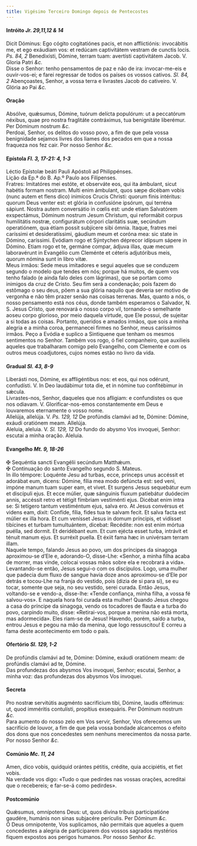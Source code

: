```yaml
---
title: Vigésimo Terceiro Domingo depois de Pentecostes
---
```



<h4 class="text-center">Intróito <em>Jr. 29,11,12 & 14</em></h4>
<div class="container-fluid">
<div class="row">
<div class="col-6 dropcaps text-justify">
Dicit Dóminus: Ego cógito cogitatiónes pacis, et non afflictiónis: invocábitis me, et ego exáudiam vos: et redúcam captivitátem vestram de cunctis locis. <em>Ps. 84, 2</em> Benedixísti, Dómine, terram tuam: avertísti captivitátem Jacob.
V. Gloria Patri <em>&c.</em>
</div>
<div class="col-6 dropcaps text-justify">
Disse o Senhor: tenho pensamentos de paz e não de ira: invocar-me-eis e ouvir-vos-ei; e farei regressar de todos os países os vossos cativos. <em>Sl. 84, 2</em> Abençoastes, Senhor, a vossa terra e livrastes Jacob do cativeiro.
V. Glória ao Pai <em>&c.</em>
</div>
</div>
</div>

<h4 class="text-center">Oração</h4>
<div class="container-fluid">
<div class="row">
<div class="col-6 dropcaps text-justify">
Absólve, quǽsumus, Dómine, tuórum delícta populórum: ut a peccatórum néxibus, quae pro nostra fraglitáte contráximus, tua benignitáte liberémur. Per Dóminum nostrum <em>&c.</em>
</div>
<div class="col-6 dropcaps text-justify">
Perdoai, Senhor, os delitos do vosso povo, a fim de que pela vossa benignidade sejamos livres dos liames dos pecados em que a nossa fraqueza nos fez cair. Por nosso Senhor <em>&c.</em>
</div>
</div>
</div>

<h4 class="text-center">Epístola <em>Fl. 3, 17-21: 4, 1-3</em></h4>
<div class="container-fluid">
<div class="row">
<div class="col-6 text-justify">
Léctio Epístolæ beáti Pauli Apóstoli ad Philippénses.
</div>
<div class="col-6 text-justify">
Lição da Ep.ª do B. Ap.º Paulo aos Filipenses.
</div>
<div class="col-6 dropcaps text-justify">
Fratres: Imitatóres mei estóte, et observáte eos, qui ita ámbulant, sicut habétis formam nostram. Multi enim ámbulant, quos sæpe dicébam vobis (nunc autem et flens dico) inimícos Crucis Christi: quorum finis intéritus: quorum Deus venter est: et glória in confusióne ipsórum, qui terréna sápiunt. Nostra autem conversátio in cœlis est: unde etiam Salvatórem exspectámus, Dóminum nostrum Jesum Christum, qui reformábit corpus humilitátis nostræ, configurátum córpori claritátis suæ, secúndum operatiónem, qua étiam possit subjícere sibi ómnia. Itaque, fratres mei caríssimi et desideratíssimi, gáudium meum et coróna mea: sic state in Dómino, caríssimi. Evódiam rogo et Sýntychen déprecor idípsum sápere in Dómino. Etiam rogo et te, germáne compar, ádjuva illas, quæ mecum laboravérunt in Evangélio cum Cleménte et céteris adjutóribus meis, quorum nómina sunt in libro vitæ.
</div>
<div class="col-6 dropcaps text-justify">
Meus irmãos: Sede meus imitadores e segui aqueles que se conduzem segundo o modelo que tendes em nós; porque há muitos, de quem vos tenho falado (e ainda falo deles com lágrimas), que se portam como inimigos da cruz de Cristo. Seu fim será a condenação; pois fazem do estômago o seu deus, põem a sua glória naquilo que deveria ser motivo de vergonha e não têm prazer senão nas coisas terrenas. Mas, quanto a nós, o nosso pensamento está nos céus, donde também esperamos o Salvador, N. S. Jesus Cristo, que renovará o nosso corpo vil, tornando-o semelhante aoseu corpo glorioso, por meio daquela virtude, que Ele possui, de sujeitar a si todas as coisas. Portanto, queridos e amados irmãos, que sois a minha alegria e a minha coroa, permanecei firmes no Senhor, meus caríssimos irmãos. Peço a Evódia e suplico a Sintiquene que tenham os mesmos sentimentos no Senhor. Também vos rogo, ó fiel companheiro, que auxilieis aqueles que trabalharam comigo pelo Evangelho, com Clemente e com os outros meus coadjutores, cujos nomes estão no livro da vida.
</div>
</div>
</div>

<h4 class="text-center">Gradual <em>Sl. 43, 8-9</em></h4>
<div class="container-fluid">
<div class="row">
<div class="col-6 dropcaps text-justify">
Liberásti nos, Dómine, ex affligéntibus nos: et eos, qui nos odérunt, confudísti. V. In Deo laudábimur tota die, et in nómine tuo confitébimur in sǽcula.
</div>
<div class="col-6 dropcaps text-justify">
Livrastes-nos, Senhor, daqueles que nos afligiam: e confundistes os que nos odiavam. V. Glorificar-nos-emos constantemente em Deus e louvaremos eternamente o vosso nome.
</div>
<div class="col-6 text-justify">
Allelúja, allelúja. V. <em>Ps. 129, 12</em> De profúndis clamávi ad te, Dómine: Dómine, exáudi oratiónem meam. Allelúja.
</div>
<div class="col-6 text-justify">
Aleluia, aleluia. V. <em>Sl. 129, 12</em> Do fundo do abysmo Vos invoquei, Senhor: escutai a minha oração. Aleluia.
</div>
</div>
</div>

<h4 class="text-center">Evangelho <em>Mt. 9, 18-26</em></h4>
<div class="container-fluid">
<div class="row">
<div class="col-6 text-justify">
<span class="text-danger">&#10016;</span> Sequéntia sancti Evangélii secúndum Matthǽum.
</div>
<div class="col-6 text-justify">
<span class="text-danger">&#10016;</span> Continuação do santo Evangelho segundo S. Mateus.
</div>
<div class="col-6 dropcaps text-justify">
In illo témpore: Loquénte Jesu ad turbas, ecce, princeps unus accéssit et adorábat eum, dicens: Dómine, fília mea modo defúncta est: sed veni, impóne manum tuam super eam, et vivet. Et surgens Jesus sequebátur eum et discípuli ejus. Et ecce múlier, quæ sánguinis fluxum patiebátur duódecim annis, accéssit retro et tétigit fímbriam vestiménti ejus. Dicébat enim intra se: Si tetígero tantum vestiméntum ejus, salva ero. At Jesus convérsus et videns eam, dixit: Confíde, fília, fides tua te salvam fecit. Et salva facta est múlier ex illa hora. Et cum venísset Jesus in domum príncipis, et vidísset tibícines et turbam tumultuántem, dicebat: Recédite: non est enim mórtua puélla, sed dormit. Et deridébant eum. Et cum ejécta esset turba, intrávit et ténuit manum ejus. Et surréxit puella. Et éxiit fama hæc in univérsam terram illam.
</div>
<div class="col-6 dropcaps text-justify">
Naquele tempo, falando Jesus ao povo, um dos príncipes da sinagoga aproximou-se d’Ele e, adorando-O, disse-Lhe: «Senhor, a minha filha acaba de morrer, mas vinde, colocai vossas mãos sobre ela e recobrará a vida». Levantando-se então, Jesus segui-o com os discípulos. Logo, uma mulher que padecia dum fluxo de sangue havia doze anos aproximou-se d’Ele por detrás e tocou-Lhe na franja do vestido, pois (dizia de si para si), se eu tocar, somente que seja, no seu vestido, serei curada. Então Jesus, voltando-se e vendo-a, disse-lhe: «Tende confiança, minha filha, a vossa fé salvou-vos». E naquela hora foi curada esta mulher! Quando Jesus chegou a casa do príncipe da sinagoga, vendo os tocadores de flauta e a turba do povo, carpindo muito, disse: «Retirai-vos, porque a menina não está morta, mas adormecida». Eles riam-se de Jesus! Havendo, porém, saído a turba, entrou Jesus e pegou na mão da menina, que logo ressuscitou! E correu a fama deste acontecimento em todo o país.
</div>
</div>
</div>

<h4 class="text-center">Ofertório <em>Sl. 129, 1-2</em></h4>
<div class="container-fluid">
<div class="row">
<div class="col-6 dropcaps text-justify">
De profúndis clamávi ad te, Dómine: Dómine, exáudi oratiónem meam: de profúndis clamávi ad te, Dómine.
</div>
<div class="col-6 dropcaps text-justify">
Das profundezas dos abysmos Vos invoquei, Senhor; escutai, Senhor, a minha voz: das profundezas dos abysmos Vos invoquei.
</div>
</div>
</div>

<h4 class="text-center">Secreta</h4>
<div class="container-fluid">
<div class="row">
<div class="col-6 dropcaps text-justify">
Pro nostræ servitútis augménto sacrifícium tibi, Dómine, laudis offérimus: ut, quod imméritis contulísti, propítius exsequáris. Per Dóminum nostrum <em>&c.</em>
</div>
<div class="col-6 dropcaps text-justify">
Para aumento do nosso zelo em Vos servir, Senhor, Vos oferecemos um sacrifício de louvor, a fim de que pela vossa bondade alcancemos o efeito dos dons que nos concedestes sem nenhuns merecimentos da nossa parte. Por nosso Senhor <em>&c.</em>
</div>
</div>
</div>

<h4 class="text-center">Comúnio <em>Mc. 11, 24</em></h4>
<div class="container-fluid">
<div class="row">
<div class="col-6 dropcaps text-justify">
Amen, dico vobis, quidquid orántes pétitis, crédite, quia accipiétis, et fiet vobis.
</div>
<div class="col-6 dropcaps text-justify">
Na verdade vos digo: «Tudo o que pedirdes nas vossas orações, acreditai que o recebereis; e far-se-á como pedirdes».
</div>
</div>
</div>

<h4 class="text-center">Postcomúnio</h4>
<div class="container-fluid">
<div class="row">
<div class="col-6 dropcaps text-justify">
Quǽsumus, omnípotens Deus: ut, quos divína tríbuis participatióne gaudére, humánis non sinas subjacére perículis. Per Dóminum <em>&c.</em>
</div>
<div class="col-6 dropcaps text-justify">
Ó Deus omnipotente, Vos suplicamos, não permitais que aqueles a quem concedestes a alegria de participarem dos vossos sagrados mystérios fiquem expostos aos perigos humanos. Por nosso Senhor <em>&c.</em>
</div>
</div>
</div>
